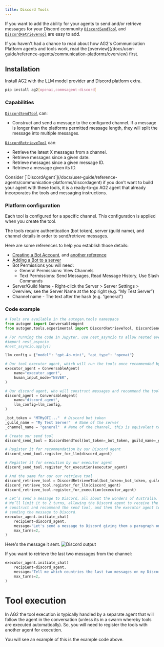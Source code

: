 ```yaml
---
title: Discord Tools
---
```


If you want to add the ability for your agents to send and/or retrieve messages for your Discord community [`DiscordSendTool`](/docs/api-reference/autogen/tools/experimental/DiscordSendTool) and [`DiscordRetrieveTool`](/docs/api-reference/autogen/tools/experimental/DiscordRetrieveTool) are easy to add.

<Tip>
If you haven't had a chance to read about how AG2's Communication Platform agents and tools work, read the [overview](/docs/user-guide/reference-agents/communication-platforms/overview) first.
</Tip>

## Installation

Install AG2 with the LLM model provider and Discord platform extra.

```bash
pip install ag2[openai,commsagent-discord]
```

### Capabilities

[`DiscordSendTool`](/docs/api-reference/autogen/tools/experimental/DiscordSendTool) can:
- Construct and send a message to the configured channel. If a message is longer than the platforms permitted message length, they will split the message into multiple messages.

[`DiscordRetrieveTool`](/docs/api-reference/autogen/tools/experimental/DiscordRetrieveTool) can:
- Retrieve the latest X messages from a channel.
- Retrieve messages since a given date.
- Retrieve messages since a given message ID.
- Retrieve a message given its ID.

<Tip>
Consider [`DiscordAgent`](/docs/user-guide/reference-agents/communication-platforms/discordagent) if you don't want to build your agent with these tools, it is a ready-to-go AG2 agent that already incorporates the tools and messaging instructions.
</Tip>

### Platform configuration

Each tool is configured for a specific channel. This configuration is applied when you create the tool.

The tools require authentication (bot token), server (guild name), and channel details in order to send/retrieve messages.

Here are some references to help you establish those details:

- [Creating a Bot Account](https://discordpy.readthedocs.io/en/latest/discord.html), and [another reference](https://gist.github.com/SinisterRectus/2d84025f51bc0be37d2f0d0c559c2e35#how-do-i-make-a-discord-bot)
- [Adding a Bot to a server](https://gist.github.com/SinisterRectus/2d84025f51bc0be37d2f0d0c559c2e35#how-do-i-add-a-discord-bot-to-my-server)
- Bot Permissions you will need:
    - General Permissions: View Channels
    - Text Permissions: Send Messages, Read Message History, Use Slash Commands
- Server/Guild Name - Right-click the Server > Server Settings > Overview, see the Server Name at the top right (e.g. “My Test Server”)
- Channel name - The text after the hash (e.g. “general”)

### Code example

```python
# Tools are available in the autogen.tools namespace
from autogen import ConversableAgent
from autogen.tools.experimental import DiscordRetrieveTool, DiscordSendTool

# For running the code in Jupyter, use nest_asyncio to allow nested event loops
#import nest_asyncio
#nest_asyncio.apply()

llm_config = {"model": "gpt-4o-mini", "api_type": "openai"}

# Our tool executor agent, which will run the tools once recommended by the discord_agent, no LLM required
executor_agent = ConversableAgent(
    name="executor_agent",
    human_input_mode="NEVER",
)

# Our discord agent, who will construct messages and recommend the tool calls
discord_agent = ConversableAgent(
    name="discord_agent",
    llm_config=llm_config,
)

_bot_token = "MTMyOTI..."  # Discord bot token
_guild_name = "My Test Server"  # Name of the server
_channel_name = "general"  # Name of the channel, this is equivalent to "# general"

# Create our send tool
discord_send_tool = DiscordSendTool(bot_token=_bot_token, guild_name=_guild_name, channel_name=_channel_name)

# Register it for recommendation by our Discord agent
discord_send_tool.register_for_llm(discord_agent)

# Register it for execution by our executor agent
discord_send_tool.register_for_execution(executor_agent)

# And the same for our our retrieve tool
discord_retrieve_tool = DiscordRetrieveTool(bot_token=_bot_token, guild_name=_guild_name, channel_name=_channel_name)
discord_retrieve_tool.register_for_llm(discord_agent)
discord_retrieve_tool.register_for_execution(executor_agent)

# Let’s send a message to Discord, all about the wonders of Australia.
# We’ll limit it to 2 turns, allowing the Discord agent to receive the request,
# construct and recommend the send tool, and then the executor agent to execute the tool,
# sending the message to Discord.
executor_agent.initiate_chat(
    recipient=discord_agent,
    message="Let's send a message to Discord giving them a paragraph on the highlights of Australia.",
    max_turns=2,
)
```

Here's the message it sent.
![Discord output](/docs/user-guide/reference-agents/assets/commsplatforms_discord_sentmsg.png)

If you want to retrieve the last two messages from the channel:

```python
executor_agent.initiate_chat(
    recipient=discord_agent,
    message="Tell me which countries the last two messages on my Discord channel are about and the main differences.",
    max_turns=2,
)
```

# Tool execution

In AG2 the tool execution is typically handled by a separate agent that will follow the agent in the conversation (unless its in a swarm whereby tools are executed automatically). So, you will need to register the tools with another agent for execution.

You will see an example of this is the example code above.
